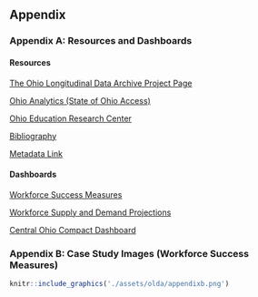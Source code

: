 ## Appendix {-}

### Appendix A:  Resources and Dashboards {-}

#### Resources {-}

[The Ohio Longitudinal Data Archive Project Page](https://chrr.osu.edu/projects/ohio-longitudinal-data-archive)

[Ohio Analytics (State of Ohio Access)](http://www.ohioanalytics.gov/)

[Ohio Education Research Center](https://oerc.osu.edu/)

[Bibliography](https://www.chrr.ohio-state.edu/content/olda_bib/olda_bib.html)

[Metadata Link](https://www.chrr.ohio-state.edu/investigator/pages/search)

#### Dashboards {-}

[Workforce Success Measures](https://workforcesuccess.chrr.ohio-state.edu/)

[Workforce Supply and Demand Projections](https://workforcedatatools.chrr.ohio-state.edu/home)

[Central Ohio Compact Dashboard](https://compact.chrr.ohio-state.edu/)

### Appendix B: Case Study Images (Workforce Success Measures) {-}

```r
knitr::include_graphics('./assets/olda/appendixb.png')
```